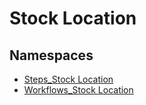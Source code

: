 
# Stock Location

## Namespaces

- [Steps\_Stock Location](../Stock_Location/core_flows.Stock_Location.Steps_Stock_Location/page.mdx)
- [Workflows\_Stock Location](../Stock_Location/core_flows.Stock_Location.Workflows_Stock_Location/page.mdx)
